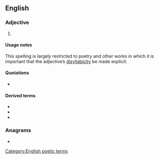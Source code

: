 {{also|learned|learnéd}}
==English==

===Adjective===
{{en-adj}}

# {{alternative spelling of|en|learned}}

====Usage notes====
This spelling is largely restricted to poetry and other works in which it is important that the adjective’s [[disyllabicity]] be made explicit.

====Quotations====
* {{seeCites|en}}

====Derived terms====
* {{l|en|learnèd borrowing}}
* {{l|en|learnèdly}}
* {{l|en|learnèdness}}

===Anagrams===
* {{anagrams|en|a=adeelnr|Darleen|Darlene|Leander|red lane|relaned}}

[[Category:English poetic terms]]
